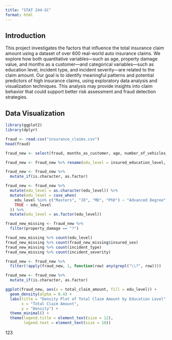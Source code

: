 ```yaml
---
title: "STAT 244-SC"
format: html
---
```


## Introduction

This project investigates the factors that influence the total insurance claim amount using a dataset of over 600 real-world auto insurance claims. We explore how both quantitative variables—such as age, property damage value, and months as a customer—and categorical variables—such as education level, incident type, and incident severity—are related to the claim amount. Our goal is to identify meaningful patterns and potential predictors of high insurance claims, using exploratory data analysis and visualization techniques. This analysis may provide insights into claim behavior that could support better risk assessment and fraud detection strategies.

## Data Visualization

```r
library(ggplot2)
library(dplyr)

fraud <- read.csv("insurance_claims.csv")
head(fraud)
```

```r
fraud_new <- select(fraud, months_as_customer, age, number_of_vehicles_involved, bodily_injuries, injury_claim, property_claim, insured_sex, property_damage, insured_education_level, incident_type, incident_severity, total_claim_amount, fraud_reported)

fraud_new <- fraud_new %>% rename(edu_level = insured_education_level, vehicles_involved = number_of_vehicles_involved)
```

```r
fraud_new <- fraud_new %>% 
  mutate_if(is.character, as.factor)
```

```r
fraud_new <- fraud_new %>%
  mutate(edu_level = as.character(edu_level)) %>%
  mutate(edu_level = case_when(
    edu_level %in% c("Masters", "JD", "MD", "PhD") ~ "Advanced Degree",
    TRUE ~ edu_level
  )) %>%
  mutate(edu_level = as.factor(edu_level))
```

```r
fraud_new_missing <- fraud_new %>% 
  filter(property_damage == "?")

fraud_new_missing %>% count(edu_level)
fraud_new_missing %>% count(fraud_new_missing$insured_sex)
fraud_new_missing %>% count(incident_type)
fraud_new_missing %>% count(incident_severity)
```

```r
fraud_new <- fraud_new %>%
  filter(!apply(fraud_new, 1, function(row) any(grepl("\\?", row))))
```

```r
fraud_new <- fraud_new %>% 
  mutate_if(is.character, as.factor)
```

```r
ggplot(fraud_new, aes(x = total_claim_amount, fill = edu_level)) + 
  geom_density(alpha = 0.4) + 
  labs(title = "Density Plot of Total Claim Amount by Education Level",
       x = "Total Claim Amount",
       y = "Density") + 
  theme_minimal() + 
  theme(legend.title = element_text(size = 12),
        legend.text = element_text(size = 10))
```

123
